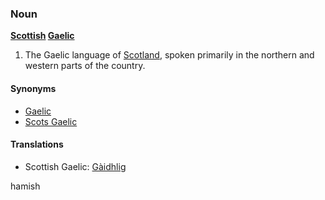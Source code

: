 ===Noun===
'''[[Scottish]] [[Gaelic]]'''

# The Gaelic language of [[Scotland]], spoken primarily in the northern and western parts of the country.

====Synonyms====
*[[Gaelic]]
*[[Scots Gaelic]]

====Translations====
*Scottish Gaelic: [[Gàidhlig]]

hamish